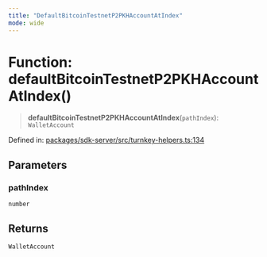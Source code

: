 ```yaml
---
title: "DefaultBitcoinTestnetP2PKHAccountAtIndex"
mode: wide
---
```

  
# Function: defaultBitcoinTestnetP2PKHAccountAtIndex()

> **defaultBitcoinTestnetP2PKHAccountAtIndex**(`pathIndex`): `WalletAccount`

Defined in: [packages/sdk-server/src/turnkey-helpers.ts:134](https://github.com/tkhq/sdk/blob/main/packages/sdk-server/src/turnkey-helpers.ts#L134)

## Parameters

### pathIndex

`number`

## Returns

`WalletAccount`
